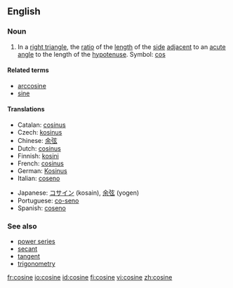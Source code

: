 ==English==

===Noun===
{{en-noun}}

# {{trigonometry}} In a [[right triangle]], the [[ratio]] of the [[length]] of the [[side]] [[adjacent]] to an [[acute]] [[angle]] to the length of the [[hypotenuse]]. Symbol: [[cos]]
<!--These definitions are equivalent to the one above and so do not define different senses of the word.
# {{mathematics}} The ''x'' [[coordinate]] of the [[point]] on the [[unit]] [[circle]] at the given [[anticlockwise]] angle from the ''x'' [[axis]].
# {{mathematics}} The [[sum]] of the [[real]] or [[complex]] [[power series]]
::<math>\sum_0^\infty{{(-1)^{n}}\over{(2n)!}}x^{2n}</math>
-->

====Related terms====
*[[arccosine]]
*[[sine]]

====Translations====
{{trans-top|trigonometric function}}
*Catalan: [[cosinus#Catalan|cosinus]] {{m}}
*Czech: [[kosinus]] {{m}}
*Chinese: [[余弦]]
*Dutch: [[cosinus#Dutch|cosinus]] {{m}}
*Finnish: [[kosini]]
*French: [[cosinus#French|cosinus]] {{m}}
*German: [[Kosinus]] {{m}}
*Italian: [[coseno#Italian|coseno]] {{m}}
{{trans-mid}}
*Japanese: [[コサイン]] (kosain), [[余弦]] (yogen)
*Portuguese: [[co-seno]] {{m}}
*Spanish: [[coseno#Spanish|coseno]] {{m}}
{{trans-bottom}}

===See also===
*[[power series]]
*[[secant]]
*[[tangent]]
*[[trigonometry]]

[[fr:cosine]]
[[io:cosine]]
[[id:cosine]]
[[fi:cosine]]
[[vi:cosine]]
[[zh:cosine]]